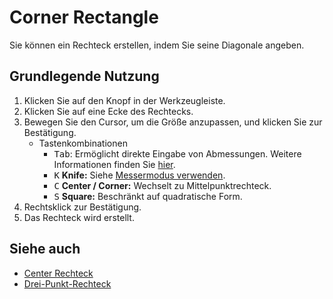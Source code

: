
# Corner Rectangle

<Reference shortcut='' command='Corner Rectangle' button='Werkzeugleiste' buttonIcon='button-corner-rectangle'/>

Sie können ein Rechteck erstellen, indem Sie seine Diagonale angeben.

## Grundlegende Nutzung

1. Klicken Sie auf den <ButtonIcon type="button-corner-rectangle" /> Knopf in der Werkzeugleiste.
2. Klicken Sie auf eine Ecke des Rechtecks.
3. Bewegen Sie den Cursor, um die Größe anzupassen, und klicken Sie zur Bestätigung.
   - <Kst>Tastenkombinationen</Kst>
      - <kbd>Tab</kbd>: Ermöglicht direkte Eingabe von Abmessungen. Weitere Informationen finden Sie [hier](/tool/sketching-essentials#specify-dimensions-numerically).
      - <kbd>K</kbd> **Knife:** Siehe [Messermodus verwenden](/tool/sketching-essentials#use-knife-mode).
      - <kbd>C</kbd> **Center / Corner:** Wechselt zu Mittelpunktrechteck.
      - <kbd>S</kbd> **Square:** Beschränkt auf quadratische Form.
4. Rechtsklick zur Bestätigung.
5. Das Rechteck wird erstellt.

<VideoPlayer fileName="corner-rectangle"/>

## Siehe auch
- [Center Rechteck](center-rectangle)
- [Drei-Punkt-Rechteck](three-point-rectangle)